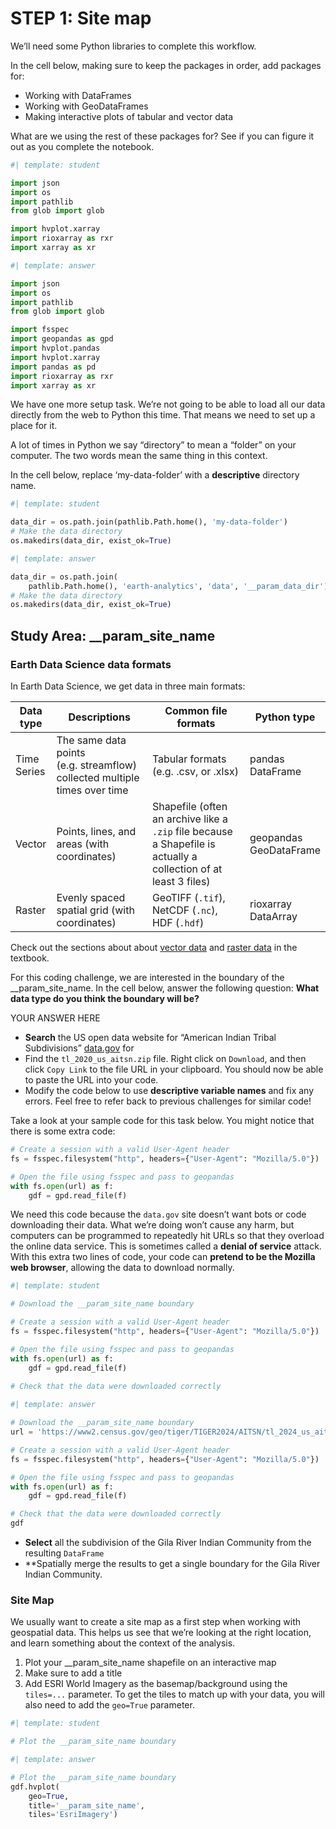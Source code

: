 # STEP 1: Site map

We'll need some Python libraries to complete this workflow.

::: {.callout-task title="Import necessary libraries"}
In the cell below, making sure to keep the packages in order, add packages for:

  - Working with DataFrames
  - Working with GeoDataFrames
  - Making interactive plots of tabular and vector data

:::

::: {.callout-respond}
What are we using the rest of these packages for? See if you can figure it out as you complete the notebook.
:::

```python
#| template: student

import json
import os
import pathlib
from glob import glob

import hvplot.xarray
import rioxarray as rxr
import xarray as xr
```

::: {.content-visible when-format="html"}
```python
#| template: answer

import json
import os
import pathlib
from glob import glob

import fsspec
import geopandas as gpd
import hvplot.pandas
import hvplot.xarray
import pandas as pd
import rioxarray as rxr
import xarray as xr
```
:::

We have one more setup task. We're not going to be able to load all our data directly from the web to Python this time. That means we need to set up a place for it.

::: {.callout-caution title="GOTCHA ALERT!" icon="false"}
A lot of times in Python we say "directory" to mean a "folder" on your computer. The two words mean the same thing in this context.
:::

::: {.callout-task}
In the cell below, replace 'my-data-folder' with a **descriptive** directory name.
:::

```python
#| template: student

data_dir = os.path.join(pathlib.Path.home(), 'my-data-folder')
# Make the data directory
os.makedirs(data_dir, exist_ok=True)
```

::: {.content-visible when-format="html"}
```python
#| template: answer

data_dir = os.path.join(
    pathlib.Path.home(), 'earth-analytics', 'data', '__param_data_dir')
# Make the data directory
os.makedirs(data_dir, exist_ok=True)
```
:::

## Study Area: __param_site_name

### Earth Data Science data formats

In Earth Data Science, we get data in three main formats:

| Data type   | Descriptions                                                              | Common file formats                                                                                              | Python type            |
|-------------|---------------------------------------------------------------------------|------------------------------------------------------------------------------------------------------------------|------------------------|
| Time Series | The same data points (e.g. streamflow) collected multiple times over time | Tabular formats (e.g. .csv, or .xlsx)                                                                            | pandas DataFrame       |
| Vector      | Points, lines, and areas (with coordinates)                               | Shapefile (often an archive like a `.zip` file because a Shapefile is actually a collection of at least 3 files) | geopandas GeoDataFrame |
| Raster      | Evenly spaced spatial grid (with coordinates)                             | GeoTIFF (`.tif`), NetCDF (`.nc`), HDF (`.hdf`)                                                                   | rioxarray DataArray    |

::: {.callout-read}
Check out the sections about about [vector data](https://www.earthdatascience.org/courses/use-data-open-source-python/intro-vector-data-python/spatial-data-vector-shapefiles/) and [raster data](https://www.earthdatascience.org/courses/intro-to-earth-data-science/file-formats/use-spatial-data/use-raster-data/) in the textbook.
:::

::: {.callout-respond}
For this coding challenge, we are interested in the boundary of the __param_site_name. In the cell below, answer the following question: **What data type do you think the boundary will be?**
:::

::: {.content-visible when-format="ipynb"}
:::: {.cell .markdown}
YOUR ANSWER HERE
::::
:::

::: {.callout-task}

  - **Search** the US open data website for "American Indian Tribal Subdivisions" [data.gov](https://catalog.data.gov/) for 
  - Find the `tl_2020_us_aitsn.zip` file. Right click on `Download`, and then click `Copy Link` to the file URL in your clipboard. You should now be able to paste the URL into your code.
  - Modify the code below to use **descriptive variable names** and fix any errors. Feel free to refer back to previous challenges for similar code!

:::

::: {.callout-info}
Take a look at your sample code for this task below. You might notice that there is some extra code:

```python
# Create a session with a valid User-Agent header
fs = fsspec.filesystem("http", headers={"User-Agent": "Mozilla/5.0"})

# Open the file using fsspec and pass to geopandas
with fs.open(url) as f:
    gdf = gpd.read_file(f)
```

We need this code because the `data.gov` site doesn't want bots or code downloading their data. What we're doing won't cause any harm, but computers can be programmed to repeatedly hit URLs so that they overload the online data service. This is sometimes called a **denial of service** attack. With this extra two lines of code, your code can **pretend to be the Mozilla web browser**, allowing the data to download normally.
:::

```python
#| template: student

# Download the __param_site_name boundary

# Create a session with a valid User-Agent header
fs = fsspec.filesystem("http", headers={"User-Agent": "Mozilla/5.0"})

# Open the file using fsspec and pass to geopandas
with fs.open(url) as f:
    gdf = gpd.read_file(f)
    
# Check that the data were downloaded correctly
```

::: {.content-visible when-format="html"}
```python
#| template: answer

# Download the __param_site_name boundary
url = 'https://www2.census.gov/geo/tiger/TIGER2024/AITSN/tl_2024_us_aitsn.zip'

# Create a session with a valid User-Agent header
fs = fsspec.filesystem("http", headers={"User-Agent": "Mozilla/5.0"})

# Open the file using fsspec and pass to geopandas
with fs.open(url) as f:
    gdf = gpd.read_file(f)

# Check that the data were downloaded correctly
gdf
```
:::


::: {.callout-task}

  - **Select** all the subdivision of the Gila River Indian Community from the resulting `DataFrame`
  - **Spatially merge the results to get a single boundary for the Gila River Indian Community.

:::


### Site Map

We usually want to create a site map as a first step when working with geospatial data. This helps us see that we're looking at the right location, and learn something about the context of the analysis.

::: {.callout-task}

  1. Plot your __param_site_name shapefile on an interactive map
  2. Make sure to add a title
  3. Add ESRI World Imagery as the basemap/background using the `tiles=...` parameter. To get the tiles to match up with your data, you will also need to add the `geo=True` parameter.

:::

```python
#| template: student

# Plot the __param_site_name boundary
```

::: {.content-visible when-format="html"}
```python
#| template: answer

# Plot the __param_site_name boundary
gdf.hvplot(
    geo=True,
    title='__param_site_name',
    tiles='EsriImagery')
```
:::

